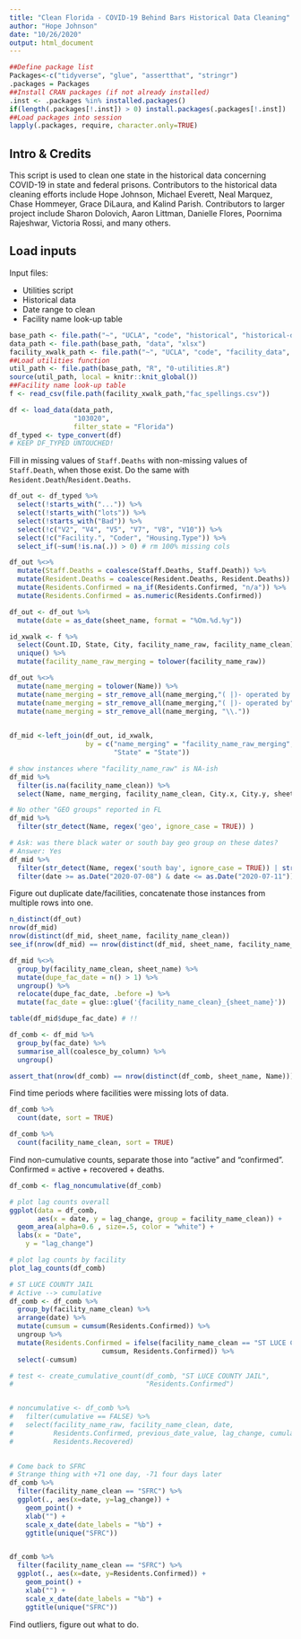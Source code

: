 ```yaml
---
title: "Clean Florida - COVID-19 Behind Bars Historical Data Cleaning"
author: "Hope Johnson"
date: "10/26/2020"
output: html_document
---
```


```r
##Define package list
Packages<-c("tidyverse", "glue", "assertthat", "stringr")
.packages = Packages
##Install CRAN packages (if not already installed)
.inst <- .packages %in% installed.packages()
if(length(.packages[!.inst]) > 0) install.packages(.packages[!.inst])
##Load packages into session 
lapply(.packages, require, character.only=TRUE)
```

## Intro & Credits

This script is used to clean one state in the historical data concerning COVID-19 in state and federal prisons. Contributors to the historical data cleaning efforts include Hope Johnson, Michael Everett, Neal Marquez, Chase Hommeyer, Grace DiLaura, and Kalind Parish. Contributors to larger project include Sharon Dolovich, Aaron Littman, Danielle Flores, Poornima Rajeshwar, Victoria Rossi, and many others. 


## Load inputs

Input files: 

* Utilities script
* Historical data
* Date range to clean 
* Facility name look-up table 

```r
base_path <- file.path("~", "UCLA", "code", "historical", "historical-data")
data_path <- file.path(base_path, "data", "xlsx")
facility_xwalk_path <- file.path("~", "UCLA", "code", "facility_data", "data_sheets")
##Load utilities function
util_path <- file.path(base_path, "R", "0-utilities.R")
source(util_path, local = knitr::knit_global())
##Facility name look-up table
f <- read_csv(file.path(facility_xwalk_path,"fac_spellings.csv"))
```


```r
df <- load_data(data_path, 
                "103020",
                filter_state = "Florida") 
df_typed <- type_convert(df)
# KEEP DF_TYPED UNTOUCHED! 
```

Fill in missing values of `Staff.Deaths` with non-missing values of `Staff.Death`, when those exist. Do the same with `Resident.Death`/`Resident.Deaths`.

```r
df_out <- df_typed %>%
  select(!starts_with("...")) %>%
  select(!starts_with("lots")) %>%
  select(!starts_with("Bad")) %>%
  select(!c("V2", "V4", "V5", "V7", "V8", "V10")) %>%
  select(!c("Facility.", "Coder", "Housing.Type")) %>%
  select_if(~sum(!is.na(.)) > 0) # rm 100% missing cols 

df_out %<>% 
  mutate(Staff.Deaths = coalesce(Staff.Deaths, Staff.Death)) %>%
  mutate(Resident.Deaths = coalesce(Resident.Deaths, Resident.Deaths)) %>%
  mutate(Residents.Confirmed = na_if(Residents.Confirmed, "n/a")) %>%
  mutate(Residents.Confirmed = as.numeric(Residents.Confirmed))
```


```r
df_out <- df_out %>%
  mutate(date = as_date(sheet_name, format = "%Om.%d.%y"))
```


```r
id_xwalk <- f %>%
  select(Count.ID, State, City, facility_name_raw, facility_name_clean) %>%
  unique() %>%
  mutate(facility_name_raw_merging = tolower(facility_name_raw))

df_out %<>%
  mutate(name_merging = tolower(Name)) %>%
  mutate(name_merging = str_remove_all(name_merging,"( |)- operated by the")) %>%
  mutate(name_merging = str_remove_all(name_merging,"( |)- operated by")) %>%
  mutate(name_merging = str_remove_all(name_merging, "\\."))

 
df_mid <-left_join(df_out, id_xwalk, 
                   by = c("name_merging" = "facility_name_raw_merging", 
                          "State" = "State"))

# show instances where "facility_name_raw" is NA-ish
df_mid %>%
  filter(is.na(facility_name_clean)) %>%
  select(Name, name_merging, facility_name_clean, City.x, City.y, sheet_name)

# No other "GEO groups" reported in FL 
df_mid %>%
  filter(str_detect(Name, regex('geo', ignore_case = TRUE)) )

# Ask: was there black water or south bay geo group on these dates? 
# Answer: Yes
df_mid %>%
  filter(str_detect(Name, regex('south bay', ignore_case = TRUE)) | str_detect(Name, regex('black', ignore_case = TRUE))) %>%
  filter(date >= as.Date("2020-07-08") & date <= as.Date("2020-07-11"))
```


Figure out duplicate date/facilities, concatenate those instances from multiple rows into one.

```r
n_distinct(df_out)
nrow(df_mid)
nrow(distinct(df_mid, sheet_name, facility_name_clean))
see_if(nrow(df_mid) == nrow(distinct(df_mid, sheet_name, facility_name_clean)))

df_mid %<>% 
  group_by(facility_name_clean, sheet_name) %>%
  mutate(dupe_fac_date = n() > 1) %>%
  ungroup() %>%
  relocate(dupe_fac_date, .before =) %>%
  mutate(fac_date = glue::glue('{facility_name_clean}_{sheet_name}'))

table(df_mid$dupe_fac_date) # !!

df_comb <- df_mid %>%
  group_by(fac_date) %>%
  summarise_all(coalesce_by_column) %>%
  ungroup()

assert_that(nrow(df_comb) == nrow(distinct(df_comb, sheet_name, Name)))
```


Find time periods where facilities were missing lots of data. 

```r
df_comb %>%
  count(date, sort = TRUE)

df_comb %>%
  count(facility_name_clean, sort = TRUE)
```


Find non-cumulative counts, separate those into "active" and "confirmed". Confirmed = active + recovered + deaths.

```r
df_comb <- flag_noncumulative(df_comb)

# plot lag counts overall 
ggplot(data = df_comb, 
       aes(x = date, y = lag_change, group = facility_name_clean)) +
  geom_area(alpha=0.6 , size=.5, color = "white") +
  labs(x = "Date",
    y = "lag_change")

# plot lag counts by facility
plot_lag_counts(df_comb)

# ST LUCE COUNTY JAIL
# Active --> cumulative 
df_comb <- df_comb %>% 
  group_by(facility_name_clean) %>% 
  arrange(date) %>%
  mutate(cumsum = cumsum(Residents.Confirmed)) %>%
  ungroup %>%
  mutate(Residents.Confirmed = ifelse(facility_name_clean == "ST LUCE COUNTY JAIL",
                       cumsum, Residents.Confirmed)) %>%
  select(-cumsum)

# test <- create_cumulative_count(df_comb, "ST LUCE COUNTY JAIL", 
#                                 "Residents.Confirmed")


# noncumulative <- df_comb %>%
#   filter(cumulative == FALSE) %>%
#   select(facility_name_raw, facility_name_clean, date, 
#          Residents.Confirmed, previous_date_value, lag_change, cumulative, 
#          Residents.Recovered)
  

# Come back to SFRC
# Strange thing with +71 one day, -71 four days later
df_comb %>% 
  filter(facility_name_clean == "SFRC") %>% 
  ggplot(., aes(x=date, y=lag_change)) +
    geom_point() +
    xlab("") +
    scale_x_date(date_labels = "%b") + 
    ggtitle(unique("SFRC"))


df_comb %>% 
  filter(facility_name_clean == "SFRC") %>% 
  ggplot(., aes(x=date, y=Residents.Confirmed)) +
    geom_point() +
    xlab("") +
    scale_x_date(date_labels = "%b") + 
    ggtitle(unique("SFRC"))
```

Find outliers, figure out what to do.

```r

```
